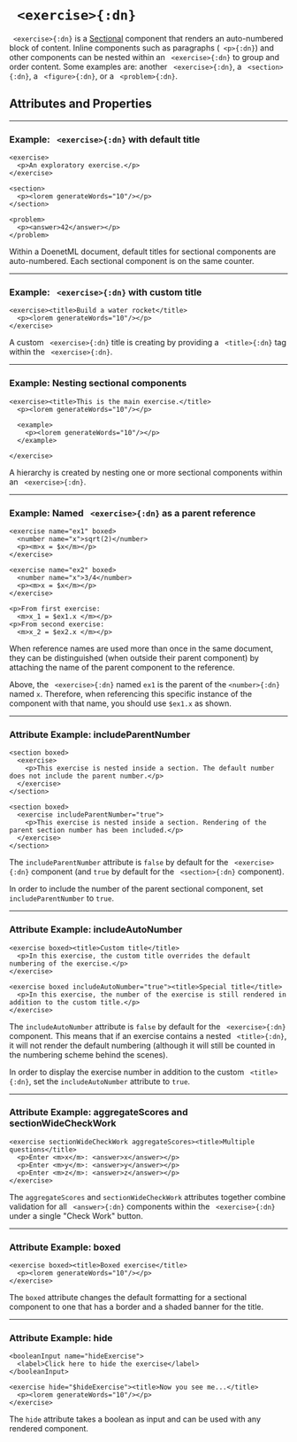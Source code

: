 


# ` <exercise>{:dn}`


` <exercise>{:dn}` is a [Sectional](../document_structure/essentialConcepts#component-types) 
component that renders an auto-numbered block of content. Inline components such as 
paragraphs (` <p>{:dn}`) and other components can be nested within an ` <exercise>{:dn}` to group 
and order content. Some examples are: another ` <exercise>{:dn}`, a ` <section>{:dn}`, 
a ` <figure>{:dn}`, or a ` <problem>{:dn}`.


## Attributes and Properties 
 <AttrDisplay name='exercise'/> 
 <PropDisplay name='exercise'/>

---

### Example: ` <exercise>{:dn}` with default title


```doenet-editor-horiz
<exercise>
  <p>An exploratory exercise.</p>
</exercise>

<section>
  <p><lorem generateWords="10"/></p>
</section>

<problem>
  <p><answer>42</answer></p>
</problem>
```



Within a DoenetML document, default titles for sectional components are auto-numbered. 
Each sectional component is on the same counter.



---

### Example: ` <exercise>{:dn}` with custom title


```doenet-example
<exercise><title>Build a water rocket</title>
  <p><lorem generateWords="10"/></p>
</exercise>
```



A custom ` <exercise>{:dn}` title is creating by 
providing a ` <title>{:dn}` tag within the ` <exercise>{:dn}`.



---

### Example: Nesting sectional components


```doenet-example
<exercise><title>This is the main exercise.</title>
  <p><lorem generateWords="10"/></p>

  <example>
    <p><lorem generateWords="10"/></p>
  </example>

</exercise>
```



A hierarchy is created by nesting one or more sectional components within an ` <exercise>{:dn}`.



---

### Example: Named ` <exercise>{:dn}` as a parent reference


```doenet-editor-horiz
<exercise name="ex1" boxed>
  <number name="x">sqrt(2)</number>  
  <p><m>x = $x</m></p>
</exercise>

<exercise name="ex2" boxed>
  <number name="x">3/4</number>  
  <p><m>x = $x</m></p>
</exercise>  

<p>From first exercise: 
  <m>x_1 = $ex1.x </m></p>
<p>From second exercise: 
  <m>x_2 = $ex2.x </m></p>
```

When reference names are used more than once in the same document,
they can be distinguished (when outside their parent component) by 
attaching the name of the parent component to the reference.

Above, the ` <exercise>{:dn}` named `ex1` is the
parent of the `<number>{:dn}` named `x`. Therefore, when 
referencing this specific instance of the component with that name, 
you should use `$ex1.x` as shown.


---

### Attribute Example: includeParentNumber


```doenet-editor-horiz
<section boxed>
  <exercise>
    <p>This exercise is nested inside a section. The default number does not include the parent number.</p>
  </exercise>
</section>

<section boxed>
  <exercise includeParentNumber="true">
    <p>This exercise is nested inside a section. Rendering of the parent section number has been included.</p>
  </exercise>
</section>
```



The `includeParentNumber` attribute is `false` by default for the ` <exercise>{:dn}` component 
(and `true` by default for the ` <section>{:dn}` component).


In order to include the number of the parent sectional component, set `includeParentNumber` to `true`.



---

### Attribute Example: includeAutoNumber


```doenet-editor-horiz
<exercise boxed><title>Custom title</title>
  <p>In this exercise, the custom title overrides the default numbering of the exercise.</p>
</exercise>

<exercise boxed includeAutoNumber="true"><title>Special title</title>
  <p>In this exercise, the number of the exercise is still rendered in addition to the custom title.</p>
</exercise>
```



The `includeAutoNumber` attribute is `false` by default for the ` <exercise>{:dn}` component. 
This means that if an exercise contains a nested ` <title>{:dn}`, it will not render the default 
numbering (although it will still be counted in the numbering scheme behind the scenes).

In order to display the exercise number in addition to the custom ` <title>{:dn}`, set 
the `includeAutoNumber` attribute to `true`.



---

### Attribute Example: aggregateScores and sectionWideCheckWork


```doenet-example
<exercise sectionWideCheckWork aggregateScores><title>Multiple questions</title>
  <p>Enter <m>x</m>: <answer>x</answer></p>
  <p>Enter <m>y</m>: <answer>y</answer></p>
  <p>Enter <m>z</m>: <answer>z</answer></p>
</exercise>
```



The `aggregateScores` and `sectionWideCheckWork` attributes together combine validation 
for all ` <answer>{:dn}` components within the ` <exercise>{:dn}` under a single "Check Work" button.



---

### Attribute Example: boxed


```doenet-example
<exercise boxed><title>Boxed exercise</title>
  <p><lorem generateWords="10"/></p>
</exercise>
```



The `boxed` attribute changes the default formatting for a sectional 
component to one that has a border and a shaded banner for the title.



---

### Attribute Example: hide


```doenet-editor-horiz
<booleanInput name="hideExercise">
  <label>Click here to hide the exercise</label>
</booleanInput>

<exercise hide="$hideExercise"><title>Now you see me...</title>
  <p><lorem generateWords="10"/></p>
</exercise>
```



The `hide` attribute takes a boolean as input and can be used with any rendered component.

